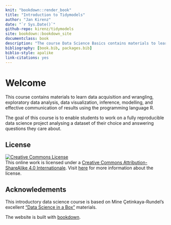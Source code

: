 ```yaml
--- 
knit: "bookdown::render_book"
title: "Introduction to Tidymodels"
author: "Jan Kirenz"
date: "`r Sys.Date()`"
github-repo: kirenz/tidymodels
site: bookdown::bookdown_site
documentclass: book
description: "The course Data Science Basics contains materials to learn data acquisition and wrangling, exploratory data analysis, data visualization, inference, modelling, and effective communication of results using the programming language R."
bibliography: [book.bib, packages.bib]
biblio-style: apalike
link-citations: yes
---
```



# Welcome {.unnumbered}

This course contains materials to learn data acquisition and wrangling, exploratory data analysis, data visualization, inference, modelling, and effective communication of results using the programming language R.

The goal of this course is to enable students to work on a fully reproducible data science project analysing a dataset of their choice and answering questions they care about.

## License {.unnumbered}

<a rel="license" href="https://creativecommons.org/licenses/by-sa/4.0/"><img src="https://licensebuttons.net/l/by-sa/4.0/88x31.png" alt="Creative Commons License" style="border-width:0"/></a><br />This online work is licensed under a <a rel="license" href="https://creativecommons.org/licenses/by-sa/4.0/">Creative Commons Attribution-ShareAlike 4.0 Internationale</a>.
Visit [here](https://github.com/rstudio-education/datascience-box/blob/master/LICENSE.md) for more information about the license.

## Acknowledements {.unnumbered}

This introductory data science course is based on Mine Çetinkaya-Rundel's excellent ["Data Science in a Box"](https://datasciencebox.org) materials.

The website is built with [bookdown](https://bookdown.org/).